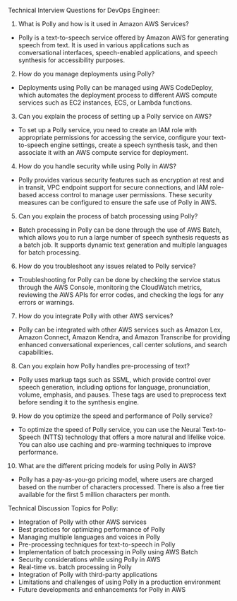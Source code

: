 

Technical Interview Questions for DevOps Engineer:

1. What is Polly and how is it used in Amazon AWS Services?
- Polly is a text-to-speech service offered by Amazon AWS for generating speech from text. It is used in various applications such as conversational interfaces, speech-enabled applications, and speech synthesis for accessibility purposes.

2. How do you manage deployments using Polly?
- Deployments using Polly can be managed using AWS CodeDeploy, which automates the deployment process to different AWS compute services such as EC2 instances, ECS, or Lambda functions.

3. Can you explain the process of setting up a Polly service on AWS?
- To set up a Polly service, you need to create an IAM role with appropriate permissions for accessing the service, configure your text-to-speech engine settings, create a speech synthesis task, and then associate it with an AWS compute service for deployment.

4. How do you handle security while using Polly in AWS?
- Polly provides various security features such as encryption at rest and in transit, VPC endpoint support for secure connections, and IAM role-based access control to manage user permissions. These security measures can be configured to ensure the safe use of Polly in AWS.

5. Can you explain the process of batch processing using Polly?
- Batch processing in Polly can be done through the use of AWS Batch, which allows you to run a large number of speech synthesis requests as a batch job. It supports dynamic text generation and multiple languages for batch processing.

6. How do you troubleshoot any issues related to Polly service?
- Troubleshooting for Polly can be done by checking the service status through the AWS Console, monitoring the CloudWatch metrics, reviewing the AWS APIs for error codes, and checking the logs for any errors or warnings.

7. How do you integrate Polly with other AWS services?
- Polly can be integrated with other AWS services such as Amazon Lex, Amazon Connect, Amazon Kendra, and Amazon Transcribe for providing enhanced conversational experiences, call center solutions, and search capabilities.

8. Can you explain how Polly handles pre-processing of text?
- Polly uses markup tags such as SSML, which provide control over speech generation, including options for language, pronunciation, volume, emphasis, and pauses. These tags are used to preprocess text before sending it to the synthesis engine.

9. How do you optimize the speed and performance of Polly service?
- To optimize the speed of Polly service, you can use the Neural Text-to-Speech (NTTS) technology that offers a more natural and lifelike voice. You can also use caching and pre-warming techniques to improve performance.

10. What are the different pricing models for using Polly in AWS?
- Polly has a pay-as-you-go pricing model, where users are charged based on the number of characters processed. There is also a free tier available for the first 5 million characters per month.

Technical Discussion Topics for Polly:

- Integration of Polly with other AWS services
- Best practices for optimizing performance of Polly
- Managing multiple languages and voices in Polly
- Pre-processing techniques for text-to-speech in Polly
- Implementation of batch processing in Polly using AWS Batch
- Security considerations while using Polly in AWS
- Real-time vs. batch processing in Polly
- Integration of Polly with third-party applications
- Limitations and challenges of using Polly in a production environment
- Future developments and enhancements for Polly in AWS